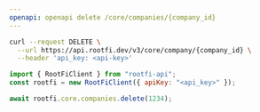 ```yaml
---
openapi: openapi delete /core/companies/{company_id}
---
```


<RequestExample>

```bash cURL
curl --request DELETE \
  --url https://api.rootfi.dev/v3/core/company/{company_id} \
  --header 'api_key: <api-key>'
```

```javascript NodeJS
import { RootFiClient } from "rootfi-api";
const rootfi = new RootFiClient({ apiKey: "<api_key>" });

await rootfi.core.companies.delete(1234);
```

</RequestExample>
